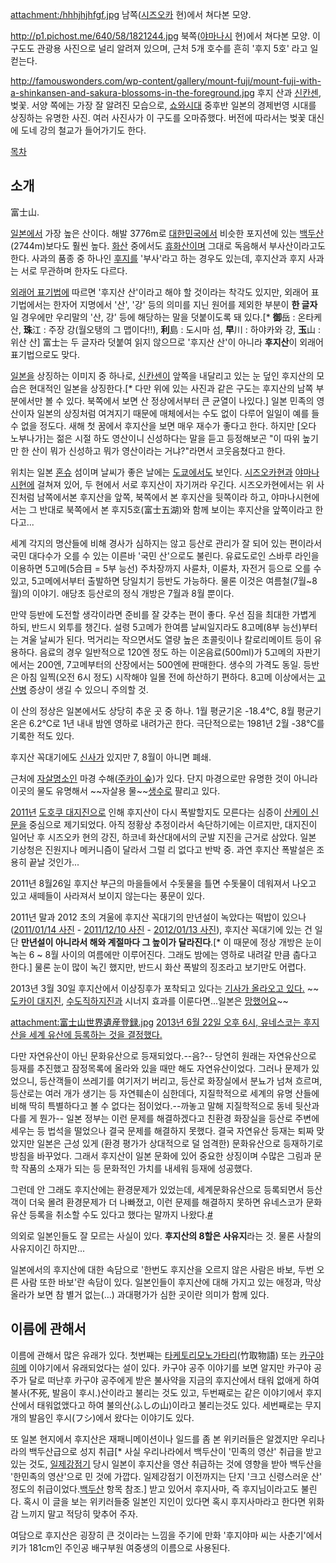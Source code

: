 attachment:/hhhjhjhfgf.jpg
남쪽([[시즈오카]] 현)에서 쳐다본 모양.

http://p1.pichost.me/640/58/1821244.jpg
북쪽([[야마나시]] 현)에서 쳐다본 모양. 이 구도도 관광용 사진으로 널리 알려져 있으며, 근처 5개 호수를 흔히 '후지 5호' 라고 일컫는다.

http://famouswonders.com/wp-content/gallery/mount-fuji/mount-fuji-with-a-shinkansen-and-sakura-blossoms-in-the-foreground.jpg
후지 산과 [[신칸센]], 벚꽃. 서양 쪽에는 가장 잘 알려진 모습으로, [[쇼와]]시대 중후반 일본의 경제번영 시대를 상징하는 유명한 사진. 여러 사진사가 이 구도를 오마쥬했다. 버전에 따라서는 벚꽃 대신에 도네 강의 철교가 들어가기도 한다.


[[목차]]
== 소개 ==

富士山.

[[일본]]에서 가장 높은 산이다. 해발 3776m로 [[대한민국]]에서 비슷한 포지션에 있는 [[백두산]](2744m)보다도 훨씬 높다. [[화산]] 중에서도 [[휴화산]]이며 그대로 독음해서 부사산이라고도 한다. 사과의 품종 중 하나인 [[후지]]를 '부사'라고 하는 경우도 있는데, 후지산과 후지 사과는 서로 무관하며 한자도 다르다.

[[외래어 표기법]]에 따르면 '후지산 산'이라고 해야 할 것이라는 착각도 있지만, 외래어 표기법에서는 한자어 지명에서 '산', '강' 등의 의미를 지닌 원어를 제외한 부분이 '''한 글자'''일 경우에만 우리말의 '산, 강' 등에 해당하는 말을 덧붙이도록 돼 있다.[* '''御'''岳 : 온타케 산, '''珠'''江 : 주장 강(월오탱의 그 맵이다!!), '''利'''島 : 도시마 섬, '''早'''川 : 하야카와 강, '''玉'''山 : 위산 산] 富士는 두 글자라 덧붙여 읽지 않으므로 '후지산 산'이 아니라 '''후지산'''이 외래어 표기법으로도 맞다.

[[일본]]을 상징하는 이미지 중 하나로, [[신칸센]]이 앞쪽을 내달리고 있는 눈 덮인 후지산의 모습은 현대적인 일본을 상징한다.[* 다만 위에 있는 사진과 같은 구도는 후지산의 남쪽 부분에서만 볼 수 있다. 북쪽에서 보면 산 정상에서부터 큰 균열이 나있다.] 일본 민족의 영산이자 일본의 상징처럼 여겨지기 때문에 매체에서는 수도 없이 다루어 일일이 예를 들 수 없을 정도다. 새해 첫 꿈에서 후지산을 보면 매우 재수가 좋다고 한다. 하지만 [오다 노부나가]는 젊은 시절 하도 영산이니 신성하다는 말을 듣고 등정해보곤 "이 따위 높기만 한 산이 뭐가 신성하고 뭐가 영산이라는 거냐?"라면서 코웃음쳤다고 한다. 

위치는 일본 [[혼슈]] 섬이며 날씨가 좋은 날에는 [[도쿄]]에서도 보인다. [[시즈오카]]현과 [[야마나시]]현에 걸쳐져 있어, 두 현에서 서로 후지산이 자기꺼라 우긴다. 시즈오카현에서는 위 사진처럼 남쪽에서본 후지산을 앞쪽, 북쪽에서 본 후지산을 뒷쪽이라 하고, 야마나시현에서는 그 반대로 북쪽에서 본 후지5호(富士五湖)와 함께 보이는 후지산을 앞쪽이라고 한다고...

세계 각지의 명산들에 비해 경사가 심하지는 않고 등산로 관리가 잘 되어 있는 편이라서 국민 대다수가 오를 수 있는 이른바 '국민 산'으로도 불린다. 유료도로인 스바루 라인을 이용하면 5고메(5合目 = 5부 능선) 주차장까지 사륜차, 이륜차, 자전거 등으로 오를 수 있고, 5고메에서부터 출발하면 당일치기 등반도 가능하다. 물론 이것은 여름철(7월~8월)의 이야기. 애당초 등산로의 정식 개방은 7월과 8월 뿐이다.

만약 등반에 도전할 생각이라면 준비를 잘 갖추는 편이 좋다. 우선 짐을 최대한 가볍게 하되, 반드시 외투를 챙긴다. 설령 5고메가 한여름 날씨일지라도 8고메(8부 능선)부터는 겨울 날씨가 된다. 먹거리는 작으면서도 열량 높은 초콜릿이나 칼로리메이트 등이 유용하다. 음료의 경우 일반적으로 120엔 정도 하는 이온음료(500ml)가 5고메의 자판기에서는 200엔, 7고메부터의 산장에서는 500엔에 판매한다. 생수의 가격도 동일. 등반은 아침 일찍(오전 6시 정도) 시작해야 일몰 전에 하산하기 편하다. 8고메 이상에서는 [[고산병]] 증상이 생길 수 있으니 주의할 것.

이 산의 정상은 일본에서도 상당히 추운 곳 중 하나. 1월 평균기온 -18.4℃, 8월 평균기온은 6.2℃로 1년 내내 밤엔 영하로 내려가곤 한다. 극단적으로는 1981년 2월 -38℃를 기록한 적도 있다.

후지산 꼭대기에도 [[신사]]가 있지만 7, 8월이 아니면 폐쇄.

근처에 [[자살]]명소인 마경 수해([[주카이 숲]])가 있다. 단지 마경으로만 유명한 것이 아니라 이곳의 물도 유명해서 ~~자살용 물~~[[생수]]로 팔리고 있다.

[[2011년]] [[도호쿠 대지진]]으로 인해 후지산이 다시 폭발할지도 모른다는 심증이 [[산케이 신문]]을 중심으로 제기되었다. 아직 정황상 추정이라서 속단하기에는 이르지만, 대지진이 일어난 후 시즈오카 현의 강진, 하코네 화산대에서의 군발 지진을 근거로 삼았다. 일본 기상청은 진원지나 메커니즘이 달라서 그럴 리 없다고 반박 중. 과연 후지산 폭발설은 조용히 끝날 것인가...

2011년 8월26일 후지산 부근의 마을들에서 수돗물을 틀면 수돗물이 데워져서 나오고 있고 새떼들이 사라져서 보이지 않는다는 풍문이 있다.

2011년 말과 2012 초의 겨울에 후지산 꼭대기의 만년설이 녹았다는 떡밥이 있으나([http://cfile22.uf.tistory.com/original/12735A3C4F1407CF2B3D8F 2011/01/14 사진] - [http://cfile30.uf.tistory.com/image/13735A3C4F1407CF2C4599 2011/12/10 사진] - [http://cfile9.uf.tistory.com/original/13735A3C4F1407D02DEB06 2012/01/13 사진]), 후지산 꼭대기에 있는 건 일단 '''만년설이 아니라서 해와 계절마다 그 높이가 달라진다'''.[* 이 때문에 정상 개방은 눈이 녹는 6 ~ 8월 사이의 여름에만 이루어진다. 그래도 밤에는 영하로 내려갈 만큼 춥다고 한다.] 물론 눈이 많이 녹긴 했지만, 반드시 화산 폭발의 징조라고 보기만도 어렵다.

2013년 3월 30일 후지산에서 이상징후가 포착되고 있다는 [http://news.naver.com/main/ranking/read.nhn?mid=etc&sid1=111&rankingType=popular_day&oid=022&aid=0002510252&date=20130331&type=1&rankingSeq=7&rankingSectionId=104 기사가 올라오고 있다.] ~~[[도카이 대지진]], [[수도직하지진]]과 시너지 효과를 이룬다면...일본은 [[망했어요]]~~

attachment:富士山世界遺産登録.jpg
[http://news.khan.co.kr/kh_news/khan_art_view.html?artid=201306222015101&code=970203 2013년 6월 22일 오후 6시, 유네스코는 후지산을 세계 유산에 등록하는 것을 결정했다.]

다만 자연유산이 아닌 문화유산으로 등재되었다.--음?-- 당연히 원래는 자연유산으로 등재를 추진했고 잠정목록에 올라와 있을 때만 해도 자연유산이었다. 그러나 문제가 있었으니, 등산객들이 쓰레기를 여기저기 버리고, 등산로 화장실에서 분뇨가 넘쳐 흐르며, 등산로는 여러 개가 생기는 등 자연훼손이 심한데다, 지질학적으로 세계의 유명 산들에 비해 딱히 특별하다고 볼 수 없다는 점이었다.--까놓고 말해 지질학적으로 동네 뒷산과 다를 게 뭔가-- 일본 정부는 이런 문제를 해결하겠다고 친환경 화장실을 등산로 주변에 세우는 등 법석을 떨었으나 결국 문제를 해결하지 못했다. 결국 자연유산 등재는 퇴짜 맞았지만 일본은 근성 있게 (환경 평가가 상대적으로 덜 엄격한) 문화유산으로 등재하기로 방침을 바꾸었다. 그래서 후지산이 일본 문화에 있어 중요한 상징이며 수많은 그림과 문학 작품의 소재가 되는 등 문화적인 가치를 내세워 등재에 성공했다.

그런데 안 그래도 후지산에는 환경문제가 있었는데, 세계문화유산으로 등록되면서 등산객이 더욱 몰려 환경문제가 더 나빠졌고,  이런 문제를 해결하지 못하면 유네스코가 문화유산 등록을 취소할 수도 있다고 했다는 말까지 나왔다.[http://news.naver.com/main/ranking/read.nhn?mid=etc&sid1=111&rankingType=popular_day&oid=052&aid=0000577262&date=20140921&type=2&rankingSeq=1&rankingSectionId=104 #]

의외로 일본인들도 잘 모르는 사실이 있다. '''후지산의 8할은 사유지'''라는 것. 물론 사찰의 사유지이긴 하지만...

일본에서의 후지산에 대한 속담으로 '한번도 후지산을 오르지 않은 사람은 바보, 두번 오른 사람 또한 바보'란 속담이 있다. 일본인들이 후지산에 대해 가지고 있는 애정과, 막상 올라가 보면 참 별거 없는(...) 과대평가가 심한 곳이란 의미가 함께 있다.
== 이름에 관해서 ==
이름에 관해서 많은 유래가 있다. 첫번째는 [[타케토리모노가타리]](竹取物語) 또는 [[카구야히메]] 이야기에서 유래되었다는 설이 있다. 카구야 공주 이야기를 보면 알지만 카구야 공주가 달로 떠난후 카구야 공주에게 받은 불사약을 지금의 후지산에서 태워 없애게 하여 불사(不死, 발음이 후시.)산이라고 불리는 것도 있고, 두번째로는 같은 이야기에서 후지산에서 태워없앴다고 하여 불의산(ふしの山)이라고 불리는것도 있다. 세번째로는 무지개의 발음인 후시(フシ)에서 왔다는 이야기도 있다.

또 일본 현지에서 후지산은 재패니메이션이나 일드를 좀 본 위키러들은 알겠지만 우리나라의 백두산급으로 성지 취급[* 사실 우리나라에서 백두산이 '민족의 영산' 취급을 받고 있는 것도, [[일제강점기]] 당시 일본이 후지산을 영산 취급하는 것에 영향을 받아 백두산을 '한민족의 영산'으로 민 것에 가깝다. 일제강점기 이전까지는 단지 '크고 신령스러운 산' 정도의 취급이었다.[[백두산]] 항목 참조.] 받고 있어서 후지사마, 즉 후지님이라고도 불린다. 혹시 이 글을 보는 위키러들중 일본인 지인이 있다면 혹시 후지사마라고 한다면 위화감 느끼지 말고 적당히 맞추어 주자.

여담으로 후지산은 굉장히 큰 것이라는 느낌을 주기에 만화 '후지야마 씨는 사춘기'에서 키가 181cm인 주인공 배구부원 여중생의 이름으로 사용된다.
